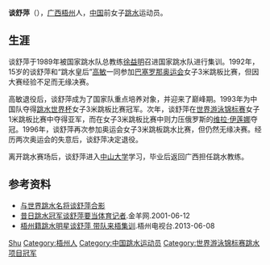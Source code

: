{{noteTA|G1=Aquatics}}
{{Infobox sportsperson
|圖片= 
|图片简介=
|姓名= 谈舒萍
|昵称= 
|國籍= {{PRC}}
|出生日期= {{birth_year_and_age|1977|}}
|出生地點= {{CHN}}[[梧州市|梧州市]]
|居住地= 
|逝世日期=
|逝世地點=
|身高= 
|體重= 
|运动= [[跳水|跳水]]
|项目= 1米跳板、3米跳板
|級別=
|俱樂部=
|大學校隊=
|拍檔=
|前任拍檔= 
|教練=
|退役=1997年
}}

'''谈舒萍'''（{{bd|1977年|}}），[[广西|广西]][[梧州|梧州]]人，[[中华人民共和国|中国]]前女子[[跳水|跳水]]运动员。

== 生涯 ==
谈舒萍于1989年被国家跳水队总教练[[徐益明|徐益明]]召进国家跳水队进行集训。1992年，15岁的谈舒萍和“跳水皇后”[[高敏|高敏]]一同参加[[1992年夏季奥林匹克运动会|巴塞罗那奥运会]]女子3米跳板比赛，但因大赛经验不足而无缘决赛。

高敏退役后，谈舒萍成为了国家队重点培养对象，并迎来了巅峰期。1993年为中国队夺得[[跳水世界杯|跳水世界杯]]女子3米跳板比赛冠军。次年，谈舒萍在[[世界游泳锦标赛|世界游泳锦标赛]]女子1米跳板比赛中夺得亚军，而在女子3米跳板比赛中则力压俄罗斯的[[维拉·伊莲娜|维拉·伊莲娜]]夺冠。1996年，谈舒萍再次参加奥运会女子3米跳板跳水比赛，但仍然无缘决赛。经历两次奥运会的失意后，谈舒萍决定退役。

离开跳水赛场后，谈舒萍进入[[中山大学|中山大学]]学习，毕业后返回广西担任跳水教练。

== 参考资料 ==
* [https://web.archive.org/web/20160304080644/http://www.wuzhoudaily.com.cn/html/2009-03/09/content_66087.htm 与世界跳水名将谈舒萍合影]
* [http://sports.sina.com.cn/o/12149765.shtml 昔日跳水冠军谈舒萍要当体育记者]{{Wayback|url=http://sports.sina.com.cn/o/12149765.shtml |date=20160304093735 }}.金羊网.2001-06-12
* [http://www.onlinexijiang.com/a/news/2013/0608/17097.html 梧州籍跳水明星谈舒萍 带队来梧集训]{{Dead link|date=2020年7月 |bot=InternetArchiveBot |fix-attempted=yes }}.梧州电视台.2013-06-08

{{世界游泳錦標賽跳水項目－女子3米彈板冠軍}}

{{Authority control}}
{{DEFAULTSORT:Tan谈}}
[[Category:谈姓|Shu]]
[[Category:梧州人|Category:梧州人]]
[[Category:中国跳水运动员|Category:中国跳水运动员]]
[[Category:世界游泳锦标赛跳水项目冠军|Category:世界游泳锦标赛跳水项目冠军]]